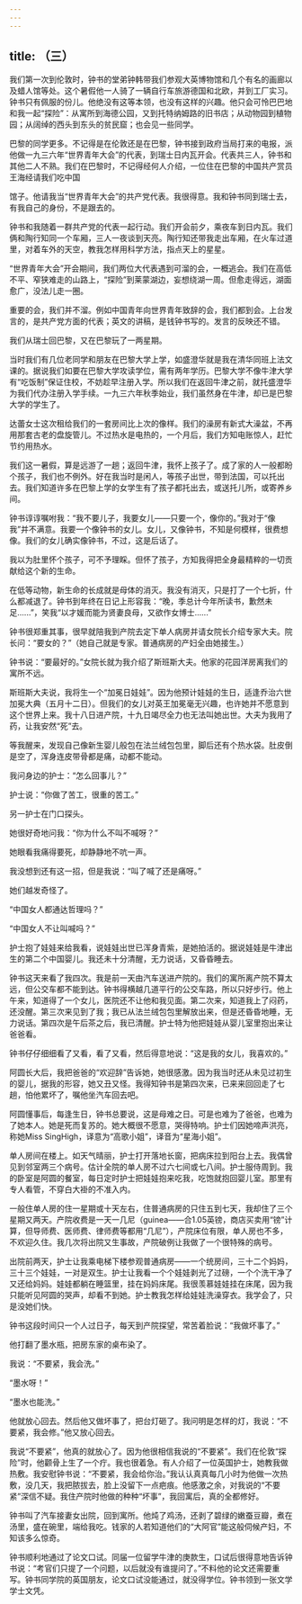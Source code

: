 ```yaml
---
---
---
```

title: （三）
---




我们第一次到伦敦时，钟书的堂弟钟韩带我们参观大英博物馆和几个有名的画廊以及蜡人馆等处。这个暑假他一人骑了一辆自行车旅游德国和北欧，并到工厂实习。钟书只有佩服的份儿。他绝没有这等本领，也没有这样的兴趣。他只会可怜巴巴地和我一起“探险”：从寓所到海德公园，又到托特纳姆路的旧书店；从动物园到植物园；从阔绰的西头到东头的贫民窟；也会见一些同学。

巴黎的同学更多。不记得是在伦敦还是在巴黎，钟书接到政府当局打来的电报，派他做一九三六年“世界青年大会”的代表，到瑞士日内瓦开会。代表共三人，钟书和其他二人不熟。我们在巴黎时，不记得经何人介绍，一位住在巴黎的中国共产赏员王海经请我们吃中国

馆子。他请我当“世界青年大会”的共产党代表。我很得意。我和钟书同到瑞士去，有我自己的身份，不是跟去的。

钟书和我随着一群共产党的代表一起行动。我们开会前夕，乘夜车到日内瓦。我们俩和陶行知同一个车厢，三人一夜谈到天亮。陶行知还带我走出车厢，在火车过道里，对着车外的天空，教我怎样用科学方法，指点天上的星星。

“世界青年大会”开会期间，我们两位大代表遇到可溜的会，一概逃会。我们在高低不平、窄狭难走的山路上，“探险”到莱蒙湖边，妄想绕湖一周。但愈走得远，湖面愈广，没法儿走一圈。

重要的会，我们并不溜。例如中国青年向世界青年致辞的会，我们都到会。上台发言的，是共产党方面的代表；英文的讲稿，是钱钟书写的。发言的反映还不错。

我们从瑞士回巴黎，又在巴黎玩了一两星期。

当时我们有几位老同学和朋友在巴黎大学上学，如盛澄华就是我在清华同班上法文课的。据说我们如要在巴黎大学攻读学位，需有两年学历。巴黎大学不像牛津大学有“吃饭制”保证住校，不妨趁早注册入学。所以我们在返回牛津之前，就托盛澄华为我们代办注册入学手续。一九三六年秋季始业，我们虽然身在牛津，却已是巴黎大学的学生了。

达蕾女士这次租给我们的一套房间比上次的像样。我们的澡房有新式大澡盆，不再用那套古老的盘旋管儿。不过热水是电热的，一个月后，我们方知电账惊人，赶忙节约用热水。

我们这一暑假，算是远游了一趟；返回牛津，我怀上孩子了。成了家的人一般都盼个孩子，我们也不例外。好在我当时是闲人，等孩子出世，带到法国，可以托出去。我们知道许多在巴黎上学的女学生有了孩子都托出去，或送托儿所，或寄养乡间。

钟书谆谆嘱咐我：“我不要儿子，我要女儿——只要一个，像你的。”我对于“像我”并不满意。我要一个像钟书的女儿。女儿，又像钟书，不知是何模样，很费想像。我们的女儿确实像钟书，不过，这是后话了。

我以为肚里怀个孩子，可不予理睬。但怀了孩子，方知我得把全身最精粹的一切贡献给这个新的生命。

在低等动物，新生命的长成就是母体的消灭。我没有消灭，只是打了一个七折，什么都减退了。钟书到年终在日记上形容我：“晚，季总计今年所读书，歉然未足......”，笑我“以才媛而能为贤妻良母，又欲作女博士......”

钟书很郑重其事，很早就陪我到产院去定下单人病房并请女院长介绍专家大夫。院长问：“要女的？”（她自己就是专家。普通病房的产妇全由她接生。）

钟书说：“要最好的。”女院长就为我介绍了斯班斯大夫。他家的花园洋房离我们的寓所不远。

斯班斯大夫说，我将生一个“加冕日娃娃”。因为他预计娃娃的生日，适逢乔治六世加冕大典（五月十二日）。但我们的女儿对英王加冕毫无兴趣，也许她并不愿意到这个世界上来。我十八日进产院，十九日竭尽全力也无法叫她出世。大夫为我用了药，让我安然“死”去。

等我醒来，发现自己像新生婴儿般包在法兰绒包包里，脚后还有个热水袋。肚皮倒是空了，浑身连皮带骨都是痛，动都不能动。

我问身边的护士：“怎么回事儿？”

护士说：“你做了苦工，很重的苦工。”

另一护士在门口探头。

她很好奇地问我：“你为什么不叫不喊呀？”

她眼看我痛得要死，却静静地不吭一声。

我没想到还有这一招，但是我说：“叫了喊了还是痛呀。”

她们越发奇怪了。

“中国女人都通达哲理吗？”

“中国女人不让叫喊吗？”

护士抱了娃娃来给我看，说娃娃出世已浑身青紫，是她拍活的。据说娃娃是牛津出生的第二个中国婴儿。我还未十分清醒，无力说话，又昏昏睡去。

钟书这天来看了我四次。我是前一天由汽车送进产院的。我们的寓所离产院不算太远，但公交车都不能到达。钟书得横越几道平行的公交车路，所以只好步行。他上午来，知道得了一个女儿，医院还不让他和我见面。第二次来，知道我上了闷药，还没醒。第三次来见到了我；我已从法兰绒包包里解放出来，但是还昏昏地睡，无力说话。第四次是午后茶之后，我已清醒。护士特为他把娃娃从婴儿室里抱出来让爸爸看。

钟书仔仔细细看了又看，看了又看，然后得意地说：“这是我的女儿，我喜欢的。”

阿圆长大后，我把爸爸的“欢迎辞”告诉她，她很感激。因为我当时还从未见过初生的婴儿，据我的形容，她又丑又怪。我得知钟书是第四次来，已来来回回走了七趟，怕他累坏了，嘱他坐汽车回去吧。

阿圆懂事后，每逢生日，钟书总要说，这是母难之日。可是也难为了爸爸，也难为了她本人。她是死而复苏的。她大概很不愿意，哭得特响。护士们因她啼声洪亮，称她Miss SingHigh，译意为“高歌小姐”，译音为“星海小姐”。

单人房间在楼上。如天气晴丽，护士打开落地长窗，把病床拉到阳台上去。我偶曾见到邻室两三个病号。估计全院的单人房不过六七间或七八间。护士服侍周到。我的卧室是阿圆的餐室，每日定时护士把娃娃抱来吃我，吃饱就抱回婴儿室。那里有专人看管，不穿白大褂的不准入内。

一般住单人房的住一星期或十天左右，住普通病房的只住五到七天，我却住了三个星期又两天。产院收费是一天一几尼（guinea——合1.05英镑，商店买卖用“镑”计算，但导师费、医师费、律师费等都用“几尼”），产院床位有限，单人房也不多，不欢迎久住。我几次将出院又生事故，产院破例让我做了一个很特殊的病号。

出院前两天，护士让我乘电梯下楼参观普通病房——一个统房间，三十二个妈妈，三十三个娃娃，一对是双生。护士让我看一个个娃娃剥光了过磅，一个个洗干净了又还给妈妈。娃娃都躺在睡篮里，挂在妈妈床尾。我很羡慕娃娃挂在床尾，因为我只能听见阿圆的哭声，却看不到她。护士教我怎样给娃娃洗澡穿衣。我学会了，只是没她们快。

钟书这段时间只一个人过日子，每天到产院探望，常苦着脸说：“我做坏事了。”

他打翻了墨水瓶，把房东家的桌布染了。

我说：“不要紧，我会洗。”

“墨水呀！”

“墨水也能洗。”

他就放心回去。然后他又做坏事了，把台灯砸了。我问明是怎样的灯，我说：“不要紧，我会修。”他又放心回去。

我说“不要紧”，他真的就放心了。因为他很相信我说的“不要紧”。我们在伦敦“探险”时，他颧骨上生了一个疔。我也很着急。有人介绍了一位英国护士，她教我做热敷。我安慰钟书说：“不要紧，我会给你治。”我认认真真每几小时为他做一次热敷，没几天，我把脓拔去，脸上没留下一点疤痕。他感激之余，对我说的“不要紧”深信不疑。我住产院时他做的种种“坏事”，我回寓后，真的全都修好。

钟书叫了汽车接妻女出院，回到寓所。他炖了鸡汤，还剥了碧绿的嫩蚕豆瓣，煮在汤里，盛在碗里，端给我吃。钱家的人若知道他们的“大阿官”能这般伺候产妇，不知该多么惊奇。

钟书顺利地通过了论文口试。同届一位留学牛津的庚款生，口试后很得意地告诉钟书说：“考官们只提了一个问题，以后就没有谁提问了。”不料他的论文还需要重写。钟书同学院的英国朋友，论文口试没能通过，就没得学位。钟书领到一张文学学士文凭。